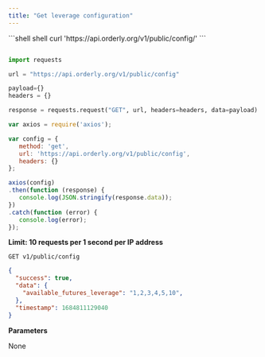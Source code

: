 ```yaml
---
title: "Get leverage configuration"
---
```


<RequestExample>
```shell shell
curl 'https://api.orderly.org/v1/public/config/'
```

```java java
```

```python python
import requests

url = "https://api.orderly.org/v1/public/config"

payload={}
headers = {}

response = requests.request("GET", url, headers=headers, data=payload)
```

```javascript javascript
var axios = require('axios');

var config = {
   method: 'get',
   url: 'https://api.orderly.org/v1/public/config',
   headers: {}
};

axios(config)
.then(function (response) {
   console.log(JSON.stringify(response.data));
})
.catch(function (error) {
   console.log(error);
});

```

</RequestExample>

**Limit: 10 requests per 1 second per IP address**

`GET v1/public/config`

<ResponseExample>

```json Response
{
  "success": true,
  "data": {
    "available_futures_leverage": "1,2,3,4,5,10",
  },
  "timestamp": 1684811129040
}
```

</ResponseExample>

**Parameters**

None
